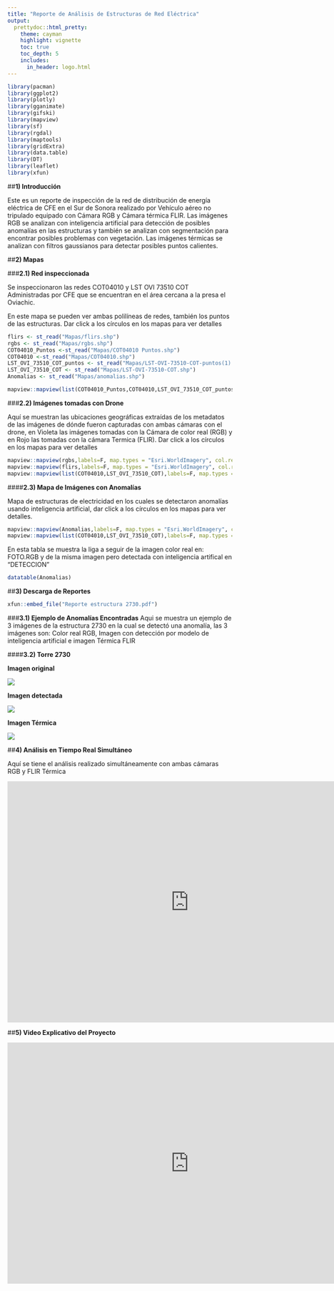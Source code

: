 ```yaml
---
title: "Reporte de Análisis de Estructuras de Red Eléctrica"
output:
  prettydoc::html_pretty:
    theme: cayman
    highlight: vignette
    toc: true
    toc_depth: 5
    includes:
      in_header: logo.html
---
```


```r
library(pacman)
library(ggplot2)
library(plotly)
library(gganimate)
library(gifski)
library(mapview)
library(sf)
library(rgdal)
library(maptools)
library(gridExtra)
library(data.table)
library(DT)
library(leaflet)
library(xfun)

```



##**1) Introducción**

Este es un reporte de inspección de la red de distribución de energía eléctrica de CFE en el Sur de Sonora realizado por Vehículo aéreo no tripulado equipado con Cámara RGB y Cámara térmica FLIR. Las imágenes RGB se analizan con inteligencia artificial para detección de posibles anomalías en las estructuras y también se analizan con segmentación para encontrar posibles problemas con vegetación. Las imágenes térmicas se analizan con filtros gaussianos para detectar posibles puntos calientes.

##**2) Mapas**

###**2.1) Red inspeccionada**

Se inspeccionaron las redes COT04010 y LST OVI 73510 COT Administradas por CFE que se encuentran en el área cercana a la presa el Oviachic.

En este mapa se pueden ver ambas polilíneas de redes, también los puntos de las estructuras. Dar click a los círculos en los mapas para ver detalles


```r
 
flirs <- st_read("Mapas/flirs.shp")
rgbs <- st_read("Mapas/rgbs.shp")
COT04010_Puntos <-st_read("Mapas/COT04010 Puntos.shp")
COT04010 <-st_read("Mapas/COT04010.shp")
LST_OVI_73510_COT_puntos <- st_read("Mapas/LST-OVI-73510-COT-puntos(1).shp")
LST_OVI_73510_COT <- st_read("Mapas/LST-OVI-73510-COT.shp")
Anomalias <- st_read("Mapas/anomalias.shp")


```


```r

mapview::mapview(list(COT04010_Puntos,COT04010,LST_OVI_73510_COT_puntos,LST_OVI_73510_COT),labels=F, map.types = "Esri.WorldImagery", col.regions=c("green","blue"))
```




###**2.2) Imágenes tomadas con Drone**

Aquí se muestran las ubicaciones geográficas extraídas de los metadatos de las imágenes de dónde fueron capturadas con ambas cámaras con el drone, en Violeta las imágenes tomadas con la Cámara de color real (RGB) y en Rojo las tomadas con la cámara Termica (FLIR). Dar click a los círculos en los mapas para ver detalles

```r
mapview::mapview(rgbs,labels=F, map.types = "Esri.WorldImagery", col.regions="white")+
mapview::mapview(flirs,labels=F, map.types = "Esri.WorldImagery", col.regions = "green")+
mapview::mapview(list(COT04010,LST_OVI_73510_COT),labels=F, map.types = "Esri.WorldImagery")
```



####**2.3) Mapa de Imágenes con Anomalías**

Mapa de estructuras de electricidad en los cuales se detectaron anomalías usando inteligencia artificial, dar click a los círculos en los mapas para ver detalles.


```r
mapview::mapview(Anomalias,labels=F, map.types = "Esri.WorldImagery", col.regions = "red")+
mapview::mapview(list(COT04010,LST_OVI_73510_COT),labels=F, map.types = "Esri.WorldImagery")
```

En esta tabla se muestra la liga a seguir de la imagen color real en: FOTO.RGB y de la misma imagen pero detectada con inteligencia artifical en "DETECCION"

```r

datatable(Anomalias)
```


##**3) Descarga de Reportes**

```r
xfun::embed_file("Reporte estructura 2730.pdf")
```



###**3.1) Ejemplo de Anomalías Encontradas**
Aqui se muestra un ejemplo de 3 imágenes de la estructura 2730 en la cual se detectó una anomalía, las 3 imágenes son: Color real RGB, Imagen con detección por modelo de inteligencia artificial e imagen Térmica FLIR


####**3.2) Torre 2730**

**Imagen original**

![](Images/DJI_0055.JPG)


**Imagen detectada**

![](Images/DJI_0055 (1).jpg)

**Imagen Térmica**

![](Images/2730Termico.JPG)


##**4) Análisis en Tiempo Real Simultáneo**

Aquí se tiene el análisis realizado simultáneamente con ambas cámaras RGB y FLIR Térmica 

<iframe width="812" height="541" src="https://www.youtube.com/embed/SHpPi8OzRqo" frameborder="0" allow="accelerometer; autoplay; encrypted-media; gyroscope; picture-in-picture" allowfullscreen></iframe>


##**5) Video Explicativo del Proyecto **

<iframe width="812" height="541" src="https://www.youtube.com/embed/wVHYY008qbE" frameborder="0" allow="accelerometer; autoplay; encrypted-media; gyroscope; picture-in-picture" allowfullscreen></iframe>





